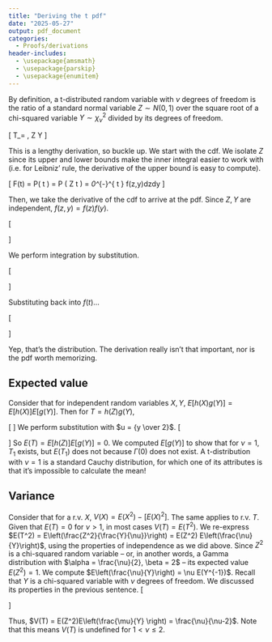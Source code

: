 ```yaml
---
title: "Deriving the t pdf"
date: "2025-05-27"
output: pdf_document
categories:
  - Proofs/derivations
header-includes:
  - \usepackage{amsmath}
  - \usepackage{parskip}
  - \usepackage{enumitem}
---
```


By definition, a t-distributed random variable with $\nu$ degrees of freedom is the ratio of a standard normal variable $Z \sim N(0,1)$ over the square root of a chi-squared variable $Y \sim \chi^2_{\nu}$ divided by its degrees of freedom. 

\[
T_\nu = \frac{Z}{\sqrt{{Y \over \nu}}}, \quad Z \perp Y
\]

This is a lengthy derivation, so buckle up. We start with the cdf. We isolate $Z$ since its upper and lower bounds make the inner integral easier to work with (i.e. for Leibniz' rule, the derivative of the upper bound is easy to compute). 

\[
F(t) = P\left( \frac{Z}{\sqrt{{Y \over \nu}}} \le t \right) = P \left( Z \le t \sqrt{{Y \over \nu}} \right) = \int_0^\infty \int_{-\infty}^{ t \sqrt{{Y \over \nu}}} f(z,y)dzdy
\]

Then, we take the derivative of the cdf to arrive at the pdf. Since $Z,Y$ are independent, $f(z,y) = f(z)f(y)$.

\[
\begin{aligned}
f(t) &= \int_0^\infty \frac{d}{dt} \int_{-\infty}^{ t \sqrt{{y \over \nu}}} f(z,y)dzdy\\
 &= \int_0^\infty \left[ \frac{d}{dt} \int_{-\infty}^{ t \sqrt{{y \over \nu}}} f(z) dz \right] f(y)dy\\
&= \int_0^\infty f\left( t \sqrt{{y \over \nu}}\right) \cdot \sqrt{{y \over \nu}}  \cdot f(y) dy \quad \text{ (by Leibniz' rule)}\\
&= \int_0^\infty \frac{1}{\sqrt{2\pi}} e^{-\frac{(t \sqrt{{y \over \nu}})^2}{2}} \cdot
\frac{1}{\Gamma({\nu \over 2}) 2 ^{{\nu \over 2}}} 
e^{{-y \over 2}} y^{{\nu \over 2} - 1} 
\cdot 
y^{{1 \over 2}} \nu^{{-1 \over 2}}  dy \quad \text{(standard normal pdf times gamma pdf)} \\
&= \frac{1}{\sqrt{2\pi} \Gamma({\nu \over 2}) 2 ^{{\nu \over 2}} \nu^{{1 \over 2}}} 
\int_0^\infty y ^{\frac{\nu +1}{2} - 1} \cdot e^{-\frac{y}{2}({t^2 \over \nu} + 1)} dy
\end{aligned}
\]

We perform integration by substitution. 

\[
\begin{aligned}
u &= \frac{y}{2}\left({t^2 \over \nu} + 1\right)\\
y &= \frac{2u}{{t^2 \over \nu} + 1}\\
\frac{du}{dy} &= \frac{1}{2}\left({t^2 \over \nu} + 1\right) \implies dy = \frac{2}{{t^2 \over \nu} + 1}du
\end{aligned}
\]

Substituting back into $f(t)$...

\[
\begin{aligned}
f(t) &= 
\frac{1}{\sqrt{2\pi\nu} \Gamma({\nu \over 2}) 2 ^{{\nu \over 2}}}  
\cdot 
\int_0^\infty  \left[  \frac{2}{{t^2 \over \nu} + 1}\right] ^{\frac{\nu +1}{2} - 1} 
\cdot
u ^{\frac{\nu +1}{2} - 1} \cdot e^{-u} 
\cdot
\frac{2}{\frac{t^2}{\nu}+1}
 du\\ 
&=  
\frac{1}{\sqrt{2\pi\nu} \Gamma({\nu \over 2}) 2 ^{{\nu \over 2}}}  
\cdot 
\left[  \frac{2}{{t^2 \over \nu} + 1}\right] ^{\frac{\nu+1}{2}} 
\cdot 
\Gamma\left({\nu+1 \over 2}\right) \\
&\quad ... \text{ and since } \frac{2^{{\nu + 1 \over 2}}}{2^{\nu \over 2}}= \sqrt{2} \\
&= 
\frac{1}{\sqrt{\pi\nu} \Gamma({\nu \over 2})}  
\cdot 
\frac{1}{\left({t^2 \over \nu} + 1\right)^{\frac{\nu+1}{2}} }
\cdot
\Gamma\left({\nu+1 \over 2}\right)
\end{aligned}
\]

Yep, that's the distribution. The derivation really isn't that important, nor is the pdf worth memorizing.

## Expected value
Consider that for independent random variables $X,Y$, $E[h(X)g(Y)] = E[h(X)] E[g(Y)]$. Then for $T=h(Z)g(Y)$,

\[
\begin{aligned}
E(Z) &= 0 \\ 
E\left(\frac{1}{\sqrt{{Y \over \nu}}} \right) &= \sqrt{\nu} \int_0^\infty y^{-1 \over 2} \frac{1}{2 ^ {\nu \over 2} \Gamma({\nu \over 2})} e^{-y \over 2} y ^{{\nu \over 2} - 1}  dy \\ 
  &= \sqrt{\nu}  \left[ \frac{1}{2^ {\nu \over 2} \Gamma({\nu \over 2})} \right] \int_0^\infty \left[  e^{-y \over 2}  y ^{{-1 \over 2}+[{\nu \over 2} - 1]} \right] dy \\
\end{aligned} 
\]
We perform substitution with $u = {y \over 2}$. 
\[  
\begin{aligned} 
E\left(\frac{1}{\sqrt{{Y \over \nu}}} \right)  &= \sqrt{\nu} \cdot  \left[ \frac{1}{2^ {\nu \over 2} \Gamma({\nu \over 2})} \right] 2^{({\nu \over 2} - {1 \over 2})-1} \cdot 2 \int_0^\infty \left[ e^{-u}  u^{({\nu \over 2} - {1 \over 2})-1} \right] du \\
&= \sqrt{\nu} \cdot  \left[ \frac{1}{2^ {\nu \over 2} \Gamma({\nu \over 2})} \right] 2^{({\nu \over 2} - {1 \over 2})-1} \cdot 2 \Gamma({\nu \over 2} - {1 \over 2})\\
&= \sqrt{\nu} \cdot  \left[ \frac{1}{2^ {\nu \over 2} \Gamma({\nu \over 2})} \right] 2^{({\nu \over 2} - {1 \over 2})} \Gamma({\nu \over 2} - {1 \over 2})\\
&= \sqrt{\nu} \cdot  \left[ \frac{1}{ \Gamma({\nu \over 2})} \right] 2^{( - {1 \over 2})} \Gamma({\nu \over 2} - {1 \over 2}), \quad \nu >1 
\end{aligned} 
\]
So $E(T) = E[h(Z)] E[g(Y)] = 0$. We computed $E[g(Y)]$ to show that for $\nu = 1$, $T_1$ exists, but $E(T_1)$ does not because $\Gamma(0)$ does not exist. A t-distribution with $\nu = 1$ is a standard Cauchy distribution, for which one of its attributes is that it's impossible to calculate the mean! 

## Variance
Consider that for a r.v. $X$, $V(X) = E(X^2) - \left[ E(X)^2 \right]$. The same applies to r.v. $T$. Given that $E(T) = 0$ for $\nu > 1$, in most cases $V(T) = E(T^2)$. 
We re-express $E(T^2) = E\left(\frac{Z^2}{\frac{Y}{\nu}}\right) = E(Z^2) E\left(\frac{\nu}{Y}\right)$, using the properties of independence as we did above. Since $Z^2$ is a chi-squared random variable -- or, in another words, a Gamma distribution with $\alpha = \frac{\nu}{2}, \beta = 2$ -- its expected value $E(Z^2) = 1$. We compute $E\left(\frac{\nu}{Y}\right) = \nu E(Y^{-1})$. Recall that $Y$ is a chi-squared variable with $\nu$ degrees of freedom. We discussed its properties in the previous sentence.
\[ 
\begin{aligned}
  \nu E(Y^{-1}) &= \nu \int_0^\infty y^{-1} \cdot \frac{e^{-y \over 2} y^{\frac{\nu}{2} - 1}}{2^{\nu \over 2} \Gamma(\frac{\nu}{2})}dy  \\
  &=  \frac{\nu}{2^{\nu \over 2} \Gamma(\frac{\nu}{2})} \int_0^\infty e^{-y \over 2} y^{(\frac{\nu}{2} - 1) -1}dy \\
  & \text{ substitution with } u={-y \over 2}\\
  &= \frac{\nu}{2^{\nu \over 2} \Gamma(\frac{\nu}{2})} \int_0^\infty  e^{-u} (2u)^{(\frac{\nu}{2} -1)-1} 2du \\ 
  &= \frac{\nu}{2^{\nu \over 2} \Gamma(\frac{\nu}{2})} \cdot 2^{(\frac{\nu}{2} -1)} \int_0^\infty  e^{-u} u^{(\frac{\nu}{2} -1)-1} du\\
  &=  \frac{\nu}{2^{\nu \over 2} \Gamma(\frac{\nu}{2})} \cdot 2^{(\frac{\nu}{2} -1)} \Gamma(\frac{\nu}{2} - 1) \\
  &=  \frac{\nu}{2 (\frac{\nu}{2} - 1)} = \frac{\nu}{\nu-2}
  \end{aligned}
\]

Thus, $V(T) = E(Z^2)E\left(\frac{\mu}{Y} \right) = \frac{\nu}{\nu-2}$. Note that this means $V(T)$ is undefined for $1 < \nu \le 2$.